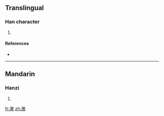 ==Translingual==

===Han character===
{{Han char|rn=85|rad=水|as=11|sn=14|four=|canj=水木中大 (EDLK)}}

# {{defn|Han|sort=水11}}

====References====
* {{Han ref|kx=0648.281|dkj=18172|hdz=31719.020|uh=6F44|ud=28484}}

----

==Mandarin==

===Hanzi===
{{cmn-hanzi|pin=[[shù]] ([[shu4]])|wg=shu<sup>4</sup>}}

# {{defn|Mandarin}}

[[fr:潄]]
[[zh:潄]]